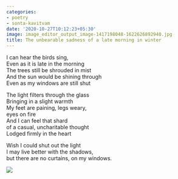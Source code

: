 ```yaml
---
categories:
- poetry
- sonta-kavitvam
date: '2020-10-27T10:12:23+05:30'
image: image_editor_output_image-1417198048-1622626892940.jpg
title: The unbearable sadness of a late morning in winter
---
```


I can hear the birds sing,<br>
Even as it is late in the morning<br>
The trees still be shrouded in mist<br>
And the sun would be shining through<br>
Even as my windows are still shut

 The light filters through the glass<br>
Bringing in a slight warmth<br>
My feet are paining, legs weary,<br>
eyes on fire<br>
And I can feel that shard<br>
of a casual, uncharitable thought<br>
Lodged firmly in the heart

 Wish I could shut out the light<br>
I may live better with the shadows,<br>
but there are no curtains, on my windows.<br>


 ![](image_editor_output_image-1417198048-1622626892940.jpg)

<!--
post-715
https://venugvgk.wordpress.com/2020/10/27/the-unbearable-sadness-of-a-late-morning-in-winter/
-->

